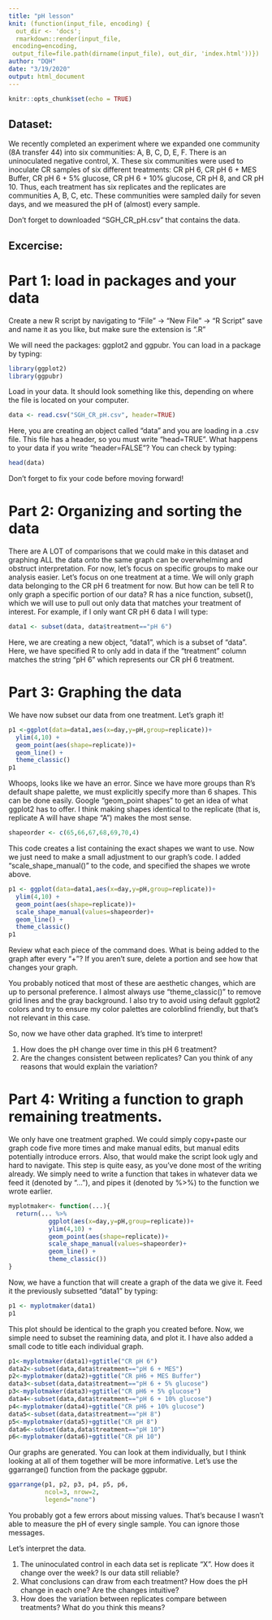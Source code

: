 ```yaml
---
title: "pH lesson"
knit: (function(input_file, encoding) {
  out_dir <- 'docs';
  rmarkdown::render(input_file,
 encoding=encoding,
 output_file=file.path(dirname(input_file), out_dir, 'index.html'))})
author: "DQH"
date: "3/19/2020"
output: html_document
---
```


```r
knitr::opts_chunk$set(echo = TRUE)
```

## Dataset:
We recently completed an experiment where we expanded one community (8A transfer 44) into six communities: A, B, C, D, E, F. There is an uninoculated negative control, X. These six communities were used to inoculate CR samples of six different treatments: CR pH 6, CR pH 6 + MES Buffer, CR pH 6 + 5% glucose, CR pH 6 + 10% glucose, CR pH 8, and CR pH 10. Thus, each treatment has six replicates and the replicates are communities A, B, C, etc. These communities were sampled daily for seven days, and we measured the pH of (almost) every sample.

Don't forget to downloaded “SGH_CR_pH.csv” that contains the data.

## Excercise:

# Part 1: load in packages and your data
Create a new R script by navigating to “File” -> “New File” -> “R Script” save and name it as you like, but make sure the extension is “.R”

We will need the packages: ggplot2 and ggpubr. You can load in a package by typing:

```r
library(ggplot2)
library(ggpubr)
```

Load in your data. It should look something like this, depending on where the file is located on your computer.

```r
data <- read.csv("SGH_CR_pH.csv", header=TRUE)
```

Here, you are creating an object called "data" and you are loading in a .csv file. This file has a header, so you must write "head=TRUE". What happens to your data if you write "header=FALSE"? You can check by typing:

```r
head(data)
```

Don't forget to fix your code before moving forward!


# Part 2: Organizing and sorting the data

There are A LOT of comparisons that we could make in this dataset and graphing ALL the data onto the same graph can be overwhelming and obstruct interpretation. For now, let’s focus on specific groups to make our analysis easier. Let’s focus on one treatment at a time. We will only graph data belonging to the CR pH 6 treatment for now. But how can be tell R to only graph a specific portion of our data?
R has a nice function, subset(), which we will use to pull out only data that matches your treatment of interest. For example, if I only want CR pH 6 data I will type:

```r
data1 <- subset(data, data$treatment=="pH 6")
```

Here, we are creating a new object, "data1", which is a subset of "data". Here, we have specified R to only add in data if the "treatment" column matches the string "pH 6" which represents our CR pH 6 treatment.

# Part 3: Graphing the data
We have now subset our data from one treatment. Let’s graph it!


```r
p1 <-ggplot(data=data1,aes(x=day,y=pH,group=replicate))+
  ylim(4,10) +
  geom_point(aes(shape=replicate))+
  geom_line() +
  theme_classic()
p1
```

Whoops, looks like we have an error. Since we have more groups than R’s default shape palette, we must explicitly specify more than 6 shapes. This can be done easily. Google “geom_point shapes” to get an idea of what ggplot2 has to offer. I think making shapes identical to the replicate (that is, replicate A will have shape “A”) makes the most sense.

```r
shapeorder <- c(65,66,67,68,69,70,4)
```

This code creates a list containing the exact shapes we want to use. Now we just need to make a small adjustment to our graph’s code. I added "scale_shape_manual()" to the code, and specified the shapes we wrote above.

```r
p1 <- ggplot(data=data1,aes(x=day,y=pH,group=replicate))+
  ylim(4,10) +
  geom_point(aes(shape=replicate))+
  scale_shape_manual(values=shapeorder)+
  geom_line() +
  theme_classic()
p1
```

Review what each piece of the command does. What is being added to the graph after every “+”? If you aren’t sure, delete a portion and see how that changes your graph.

You probably noticed that most of these are aesthetic changes, which are up to personal preference. I almost always use “theme_classic()” to remove grid lines and the gray background. I also try to avoid using default ggplot2 colors and try to ensure my color palettes are colorblind friendly, but that’s not relevant in this case.

So, now we have other data graphed. It’s time to interpret!

1)	How does the pH change over time in this pH 6 treatment?
2)	Are the changes consistent between replicates? Can you think of any reasons that would explain the variation?

# Part 4: Writing a function to graph remaining treatments.

We only have one treatment graphed. We could simply copy+paste our graph code five more times and make manual edits, but manual edits potentially introduce errors. Also, that would make the script look ugly and hard to navigate. This step is quite easy, as you’ve done most of the writing already. We simply need to write a function that takes in whatever data we feed it (denoted by "..."), and pipes it (denoted by %>%) to the function we wrote earlier. 
```r
myplotmaker<- function(...){
  return(... %>%
           ggplot(aes(x=day,y=pH,group=replicate))+
           ylim(4,10) +
           geom_point(aes(shape=replicate))+
           scale_shape_manual(values=shapeorder)+
           geom_line() +
           theme_classic())
}
```

Now, we have a function that will create a graph of the data we give it. Feed it the previously subsetted “data1” by typing:

```r
p1 <- myplotmaker(data1)
p1
```

This plot should be identical to the graph you created before. Now, we simple need to subset the reamining data, and plot it. I have also added a small code to title each individual graph. 

```r
p1<-myplotmaker(data1)+ggtitle("CR pH 6")
data2<-subset(data,data$treatment=="pH 6 + MES")
p2<-myplotmaker(data2)+ggtitle("CR pH6 + MES Buffer")
data3<-subset(data,data$treatment=="pH 6 + 5% glucose")
p3<-myplotmaker(data3)+ggtitle("CR pH6 + 5% glucose")
data4<-subset(data,data$treatment=="pH 6 + 10% glucose")
p4<-myplotmaker(data4)+ggtitle("CR pH6 + 10% glucose")
data5<-subset(data,data$treatment=="pH 8")
p5<-myplotmaker(data5)+ggtitle("CR pH 8")
data6<-subset(data,data$treatment=="pH 10")
p6<-myplotmaker(data6)+ggtitle("CR pH 10")
```

Our graphs are generated. You can look at them individually, but I think looking at all of them together will be more informative. Let's use the ggarrange() function from the package ggpubr.

```r
ggarrange(p1, p2, p3, p4, p5, p6,
          ncol=3, nrow=2,
          legend="none")
```

You probably got a few errors about missing values. That's because I wasn't able to measure the pH of every single sample. You can ignore those messages.

Let’s interpret the data.

1)	The uninoculated control in each data set is replicate “X”. How does it change over the week? Is our data still reliable?
2)	What conclusions can draw from each treatment? How does the pH change in each one? Are the changes intuitive?
3)	How does the variation between replicates compare between treatments? What do you think this means?
